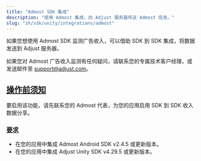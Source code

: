 ```yaml
---
title: "Admost SDK 集成"
description: "使用 Admost 集成，向 Adjust 服务器传送 Admost 信息。"
slug: "zh/sdk/unity/integrations/admost"
---
```


如果您想使用 Admost SDK 监测广告收入，可以借助 SDK 到 SDK 集成，将数据发送到 Adjust 服务器。

<Callout type="note">

如果您对 Admost 广告收入监测有任何疑问，请联系您的专属技术客户经理，或发送邮件至 [support@adjust.com](mailto:support@adjust.com)。

</Callout>

## [操作前须知](before-you-begin)

要启用该功能，请先联系您的 Admost 代表，为您的应用启用 SDK 到 SDK 收入数据分享。

### [要求](requirments)

-  在您的应用中集成 Admost Android SDK v2\.4\.5 或更新版本。
-  在您的应用中集成 Adjust Unity SDK v4\.29\.5 或更新版本。
